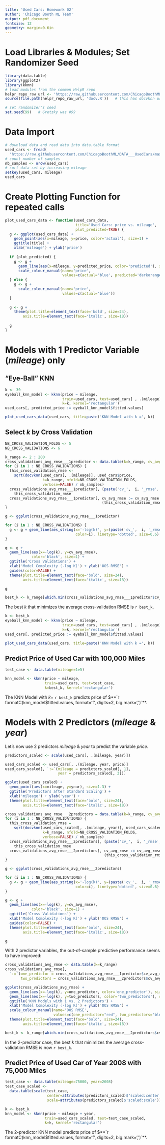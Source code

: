 ```yaml
---
title: 'Used Cars: Homework 02'
author: 'Chicago Booth ML Team'
output: pdf_document
fontsize: 12
geometry: margin=0.6in
---
```



# Load Libraries & Modules; Set Randomizer Seed

```r
library(data.table)
library(ggplot2)
library(kknn)
# load modules from the common HelpR repo
helpr_repo_raw_url <- 'https://raw.githubusercontent.com/ChicagoBoothML/HelpR/master'
source(file.path(helpr_repo_raw_url, 'docv.R'))   # this has docvknn used below

# set randomizer's seed
set.seed(99)   # Gretzky was #99
```


# Data Import

```r
# download data and read data into data.table format
used_cars <- fread(
  'https://raw.githubusercontent.com/ChicagoBoothML/DATA___UsedCars/master/UsedCars_small.csv')
# count number of samples
nb_samples <- nrow(used_cars)
# sort data set by increasing mileage
setkey(used_cars, mileage)
used_cars
```


# Create Plotting Function for repeated calls

```r
plot_used_cars_data <- function(used_cars_data,
                                title='Used Cars: price vs. mileage',
                                plot_predicted=TRUE) {
  g <- ggplot(used_cars_data) +
    geom_point(aes(x=mileage, y=price, color='actual'), size=1) +
    ggtitle(title) +
    xlab('mileage') + ylab('price')
  
  if (plot_predicted) {
    g <- g +
      geom_line(aes(x=mileage, y=predicted_price, color='predicted'), size=0.6) +
      scale_colour_manual(name='price',
                          values=c(actual='blue', predicted='darkorange'))
  } else {
    g <- g +
      scale_colour_manual(name='price',
                          values=c(actual='blue'))
  }
  
  g <- g +
    theme(plot.title=element_text(face='bold', size=24),
        axis.title=element_text(face='italic', size=18))
  
  g
}
```



# Models with 1 Predictor Variable (_mileage_) only

## "Eye-Ball" KNN

```r
k <- 30
eyeball_knn_model <- kknn(price ~ mileage,
                          train=used_cars, test=used_cars[ , .(mileage)],
                          k=k, kernel='rectangular')
used_cars[, predicted_price := eyeball_knn_model$fitted.values]

plot_used_cars_data(used_cars, title=paste('KNN Model with k =', k))
```


## Select $k$ by Cross Validation

```r
NB_CROSS_VALIDATION_FOLDS <- 5
NB_CROSS_VALIDATIONS <- 6
```

```r
k_range <- 2 : 200
cross_validations_avg_rmse___1predictor <- data.table(k=k_range, cv_avg_rmse=0.)
for (i in 1 : NB_CROSS_VALIDATIONS) {
  this_cross_validation_rmse <-
    sqrt(docvknn(used_cars[, .(mileage)], used_cars$price,
                 k=k_range, nfold=NB_CROSS_VALIDATION_FOLDS,
                 verbose=FALSE) / nb_samples)
  cross_validations_avg_rmse___1predictor[, (paste('cv_',  i, '_rmse', sep=''))] <-
    this_cross_validation_rmse
  cross_validations_avg_rmse___1predictor[, cv_avg_rmse := cv_avg_rmse +
                                            (this_cross_validation_rmse - cv_avg_rmse) / i]
}
```

```r
g <- ggplot(cross_validations_avg_rmse___1predictor)

for (i in 1 : NB_CROSS_VALIDATIONS) {
  g <- g + geom_line(aes_string(x='-log(k)', y=(paste('cv_',  i, '_rmse', sep='')),
                                color=i), linetype='dotted', size=0.6)
}

g <- g +
  geom_line(aes(x=-log(k), y=cv_avg_rmse),
            color='black', size=1) +
  ggtitle('Cross Validations') +
  xlab('Model Complexity (-log K)') + ylab('OOS RMSE') +
  guides(color=FALSE) + 
  theme(plot.title=element_text(face='bold', size=24),
        axis.title=element_text(face='italic', size=18))

g
```

```r
best_k <- k_range[which.min(cross_validations_avg_rmse___1predictor$cv_avg_rmse)]
```

The best $k$ that minimizes the average cross-validation RMSE is `r best_k`.

```r
k <- best_k
eyeball_knn_model <- kknn(price ~ mileage,
                          train=used_cars, test=used_cars[ , .(mileage)],
                          k=k, kernel='rectangular')
used_cars[, predicted_price := eyeball_knn_model$fitted.values]

plot_used_cars_data(used_cars, title=paste('KNN Model with k =', k))
```


## Predict Price of Used Car with 100,000 Miles

```r
test_case <- data.table(mileage=1e5)

knn_model <- kknn(price ~ mileage,
                  train=used_cars, test=test_case,
                  k=best_k, kernel='rectangular')
```

The KNN Model with $k =$ `r best_k` predicts price of $**`r formatC(knn_model$fitted.values, format='f', digits=2, big.mark=',')`**.


# Models with 2 Predictors (_mileage_ & _year_)

Let's now use 2 predictors _mileage_ & _year_ to predict the variable _price_.

```r
predictors_scaled <- scale(used_cars[, .(mileage, year)])

used_cars_scaled <- used_cars[, .(mileage, year, price)]
used_cars_scaled[, `:=`(mileage = predictors_scaled[, 1],
                        year = predictors_scaled[, 2])]

ggplot(used_cars_scaled) +
  geom_point(aes(x=mileage, y=year), size=1.3) +
  ggtitle('Predictors after Standard Scaling') +
  xlab('mileage') + ylab('year') +
  theme(plot.title=element_text(face='bold', size=24),
        axis.title=element_text(face='italic', size=18))
```

```r
cross_validations_avg_rmse___2predictors = data.table(k=k_range, cv_avg_rmse=0.)
for (i in 1 : NB_CROSS_VALIDATIONS) {
  this_cross_validation_rmse =
    sqrt(docvknn(used_cars_scaled[, .(mileage, year)], used_cars_scaled$price,
                 k=k_range, nfold=NB_CROSS_VALIDATION_FOLDS,
                 verbose=FALSE) / nb_samples)
  cross_validations_avg_rmse___2predictors[, (paste('cv_',  i, '_rmse', sep=''))] =
    this_cross_validation_rmse
  cross_validations_avg_rmse___2predictors[, cv_avg_rmse := cv_avg_rmse +
                                             (this_cross_validation_rmse - cv_avg_rmse) / i]
}
```

```r
g <- ggplot(cross_validations_avg_rmse___2predictors)

for (i in 1 : NB_CROSS_VALIDATIONS) {
  g <- g + geom_line(aes_string(x='-log(k)', y=(paste('cv_',  i, '_rmse', sep='')),
                                color=i), linetype='dotted', size=0.6)
}

g <- g +
  geom_line(aes(x=-log(k), y=cv_avg_rmse),
            color='black', size=1) +
  ggtitle('Cross Validations') +
  xlab('Model Complexity (-log K)') + ylab('OOS RMSE') +
  guides(color=FALSE) + 
  theme(plot.title=element_text(face='bold', size=24),
        axis.title=element_text(face='italic', size=18))

g
```

With 2 predictor variables, the out-of-sample predictive performance seems to have improved:

```r
cross_validations_avg_rmse <- data.table(k=k_range)
cross_validations_avg_rmse[,
  `:=`(one_predictor = cross_validations_avg_rmse___1predictor$cv_avg_rmse,
       two_predictors = cross_validations_avg_rmse___2predictors$cv_avg_rmse)]

ggplot(cross_validations_avg_rmse) +
  geom_line(aes(x=-log(k), y=one_predictor, color='one_predictor'), size=1) +
  geom_line(aes(x=-log(k), y=two_predictors, color='two_predictors'), size=1) +
  ggtitle('KNN Models with 1 vs. 2 Predictors') +
  xlab('Model Complexity (-log K)') + ylab('OOS RMSE') +
  scale_colour_manual(name='OOS RMSE',
                      values=c(one_predictor="red", two_predictors='blue')) +
  theme(plot.title=element_text(face='bold', size=24),
        axis.title=element_text(face='italic', size=18))
```

```r
best_k <- k_range[which.min(cross_validations_avg_rmse___2predictors$cv_avg_rmse)]
```

In the 2-predictor case, the best $k$ that minimizes the average cross-validation RMSE is now `r best_k`.


## Predict Price of Used Car of Year 2008 with 75,000 Miles

```r
test_case <- data.table(mileage=75000, year=2008)
test_case_scaled <-
  data.table(scale(test_case,
                   center=attributes(predictors_scaled)$'scaled:center',
                   scale=attributes(predictors_scaled)$'scaled:scale'))

k <- best_k
knn_model <- kknn(price ~ mileage + year,
                  train=used_cars_scaled, test=test_case_scaled,
                  k=k, kernel='rectangular')
```

The 2-predictor KNN model predicts price of $**`r formatC(knn_model$fitted.values, format='f', digits=2, big.mark=',')`**.
